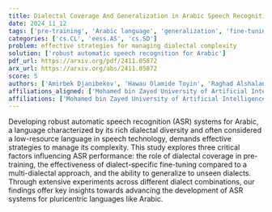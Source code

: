 ```yaml
---
title: Dialectal Coverage And Generalization in Arabic Speech Recognition
date: 2024_11_12
tags: ['pre-training', 'Arabic language', 'generalization', 'fine-tuning', 'pluricentric languages', 'dialectal diversity', 'low-resource language', 'dialectal coverage', 'multi-dialectal approach', 'automatic speech recognition']
categories: ['cs.CL', 'eess.AS', 'cs.SD']
problem: effective strategies for managing dialectal complexity
solution: ['robust automatic speech recognition for Arabic']
pdf_url: https://arxiv.org/pdf/2411.05872
arx_url: https://arxiv.org/abs/2411.05872
score: 5
authors: ['Amirbek Djanibekov', 'Hawau Olamide Toyin', 'Raghad Alshalan', 'Abdullah Alitr', 'Hanan Aldarmaki']
affiliations_aligned: ['Mohamed bin Zayed University of Artificial Intelligence, Abu Dhabi, UAE', 'Mohamed bin Zayed University of Artificial Intelligence, Abu Dhabi, UAE', 'STC, Riyadh, Saudi Arabia', 'STC, Riyadh, Saudi Arabia', 'Mohamed bin Zayed University of Artificial Intelligence, Abu Dhabi, UAE']
affiliations: ['Mohamed bin Zayed University of Artificial Intelligence, Abu Dhabi, UAE', 'STC, Riyadh, Saudi Arabia']
---
```



Developing robust automatic speech recognition (ASR) systems for Arabic, a language characterized by its rich dialectal diversity and often considered a low-resource language in speech technology, demands effective strategies to manage its complexity. This study explores three critical factors influencing ASR performance: the role of dialectal coverage in pre-training, the effectiveness of dialect-specific fine-tuning compared to a multi-dialectal approach, and the ability to generalize to unseen dialects. Through extensive experiments across different dialect combinations, our findings offer key insights towards advancing the development of ASR systems for pluricentric languages like Arabic.